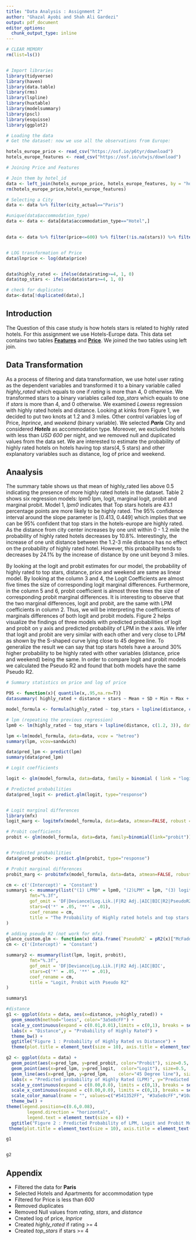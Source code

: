 ```yaml
---
title: "Data Analysis : Assignment 2"
author: "Ghazal Ayobi and Shah Ali Gardezi"
output: pdf_document
editor_options: 
  chunk_output_type: inline
---
```



```r
# CLEAR MEMORY
rm(list=ls())


# Import libraries
library(tidyverse)
library(haven)
library(data.table)
library(rms)
library(lspline)
library(huxtable)
library(modelsummary)
library(pscl)
library(esquisse)
library(ggplot2)


```


```r
# Loading the data
# Get the dataset: now we use all the observations from Europe:

hotels_europe_price <- read_csv("https://osf.io/p6tyr/download")
hotels_europe_features <- read_csv("https://osf.io/utwjs/download")
```

```r
# Joining Price and Features

# Join them by hotel_id
data <- left_join(hotels_europe_price, hotels_europe_features, by = "hotel_id")
rm(hotels_europe_price,hotels_europe_features)
```


```r
# Selecting a City
data <- data %>% filter(city_actual=="Paris")

#unique(data$accommodation_type)
data <- data <- data[data$accommodation_type=="Hotel",]
 

data <- data %>% filter(price<=600) %>% filter(!is.na(stars)) %>% filter(!is.na(distance)) %>% filter(!is.na(rating))


# LOG transformation of Price
data$lnprice <- log(data$price)


data$highly_rated <- ifelse(data$rating>=4, 1, 0)
data$top_stars <- ifelse(data$stars>=4, 1, 0)

# check for duplicates
data<-data[!duplicated(data),]
```

## Introduction

The Question of this case study is how hotels stars is related to highly rated hotels. For this assignment we use Hotels-Europe data. This data set contains two tables [**Features**](https://osf.io/utwjs/download) and [**Price**](https://osf.io/p6tyr/download). We joined the two tables using left join. 

## Data Transformation

As a process of filtering and data transformation, we use hotel user rating as the dependent variables and transformed it to a binary variable called _highly_rated_ which equals to one if _rating_ is more than 4, 0 otherwise. We transformed stars to a binary variables called _top_stars_ which equals to one if _stars_ is more than 4, and 0 otherwise. We examined _Lowess_ regression with highly rated hotels and distance. Looking at kinks from Figure 1, we decided to put two knots at 1.2 and 3 miles. Other control variables log of Price, _lnprince_, and _weekend_ (binary variable). We selected _**Paris**_ City and considered _**Hotels**_ as accommodation type. Moreover, we excluded hotels with less than _USD 600_ per night, and we removed null and duplicated values from the data set. We are interested to estimate the probability of highly rated hotels on hotels having top stars(4, 5 stars)  and other explanatory variables such as distance, log of price and weekend.

## Anaalysis

The summary table shows us that mean of highly_rated lies above 0.5 indicating the presence of more highly rated hotels in the dataset. Table 2 shows six regression models: lpm0 lpm, logit, marginal logit, probit and marginal probit. Model 1, _lpm0_ indicates that Top stars hotels are 43.1 percentage points are more likely to be highly rated. The 95% confidence interval around the slope parameter is [0.413, 0.449] which implies that we can be 95% confident that top stars in the hotels-europe are highly rated. As the distance from city center increases by one unit within 0 - 1.2 mile the probability of highly rated hotels decreases by 10.8%. Interestingly, the increase of one unit distance between the 1.2-3 mile distance has no effect on the probability of highly rated hotel. However, this probability tends to decreases by 24.1% by the increase of distance by one unit beyond 3 miles.

By looking at the logit and probit estimates for our model, the probability of highly rated to top stars, distance, price and weekend are same as linear model. By looking at the column 3 and 4, the Logit Coefficients are almost five times the size of corresponding logit marginal differences. Furthermore, in the column 5 and 6, probit coefficient is almost three times the size of corresponding probit marginal differences. It is interesting to observe that the two marginal differences, logit and probit, are the same with LPM coefficients in column 2. Thus, we will be interpreting the coefficients of marginals differences of both logit and probit models. Figure 2 helps visualize the findings of three models with predicted probabilities of logit and probit on y axis and predicted probability of LPM in the x axis. We infer that logit and probit are very similar with each other and very close to LPM as shown by the S-shaped curve lying close to 45 degree line. To generalize the result we can say that top stars hotels have a around 30% higher probability to be highly rated with other variables (distance, price and weekend) being the same. In order to compare logit and probit models we calculated the Pseudo R2 and found that both models have the same Pseudo R2. 


```r

# Summary statistics on price and log of price

P95 <- function(x){ quantile(x,.95,na.rm=T)}
datasummary( highly_rated + distance + stars ~ Mean + SD + Min + Max + Median + P95 + N , data = data, title = "Summary Statistics" )


```


```r
model_formula <- formula(highly_rated ~ top_stars + lspline(distance, c(1.2, 3)) + lnprice + weekend )
```


```r

# lpm (repeating the previous regression)
lpm0 <- lm(highly_rated ~ top_stars + lspline(distance, c(1.2, 3)), data=data)

lpm <-lm(model_formula, data=data, vcov = "hetreo")
summary(lpm, vcov=sandwich)

data$pred_lpm <- predict(lpm)
summary(data$pred_lpm)

```


```r
# Logit coefficients

logit <- glm(model_formula, data=data, family = binomial ( link = "logit"))

# Predicted probabilities 
data$pred_logit <- predict.glm(logit, type="response")


# Logit marginal differences
library(mfx)
logit_marg <- logitmfx(model_formula, data=data, atmean=FALSE, robust = T)

```


```r

# Probit coefficients
probit <- glm(model_formula, data=data, family=binomial(link="probit"))


# Predicted probabilities 
data$pred_probit<- predict.glm(probit, type="response") 

# Probit marginal differences
probit_marg <- probitmfx(model_formula, data=data, atmean=FALSE, robust = T)

```


```r
cm <- c('(Intercept)' = 'Constant')
summary1 <- msummary(list("(1) LPM0" = lpm0, "(2)LPM" = lpm, "(3) logit coeffs" = logit, "(4) logit Marg" = logit_marg, "(5) Probit" = probit, "(6) Probit Marg" = probit_marg),
         fmt="%.3f",
         gof_omit = 'DF|Deviance|Log.Lik.|F|R2 Adj.|AIC|BIC|R2|PseudoR2',
         stars=c('*' = .05, '**' = .01),
         coef_rename = cm,
         title = "The Probability of Highly rated hotels and top stars Hotels- LPM, Logit, and Probit models"
)
```


```r
# adding pseudo R2 (not work for mfx)
glance_custom.glm <- function(x) data.frame(`PseudoR2` = pR2(x)["McFadden"])
cm <- c('(Intercept)' = 'Constant')

summary2 <- msummary(list(lpm, logit, probit),
         fmt="%.3f",
         gof_omit = 'DF|Deviance|Log.Lik.|F|R2 Adj.|AIC|BIC',
         stars=c('*' = .05, '**' = .01),
         coef_rename = cm, 
         title = "Logit, Probit with Pseudo R2"
)
```

```r
summary1
```


```r

#distance
g1 <- ggplot(data = data, aes(x=distance, y=highly_rated)) +
  geom_smooth(method="loess", color="3a5e8cFF") +
  scale_y_continuous(expand = c(0.01,0.01),limits = c(0,1), breaks = seq(0,1,0.2), labels = scales::percent) +
  labs(x = "Distance",y = "Probability of Highly Rated") +
  theme_bw() +
  ggtitle("Figure 1 : Probability of Highly Rated vs Distance") +
  theme(plot.title = element_text(size = 10), axis.title = element_text(size=8) )

```



```r
g2 <- ggplot(data = data) +
  geom_point(aes(x=pred_lpm, y=pred_probit, color="Probit"), size=0.5,  shape=16) +
  geom_point(aes(x=pred_lpm, y=pred_logit,  color="Logit"), size=0.5,  shape=16) +
  geom_line(aes(x=pred_lpm, y=pred_lpm,    color="45 Degree line"), size=0.5) +
  labs(x = "Predicted probability of Highly Rated (LPM)", y="Predicted probability")+
  scale_y_continuous(expand = c(0.00,0.0), limits = c(0,1), breaks = seq(0,1,0.2)) +
  scale_x_continuous(expand = c(0.00,0.0), limits = c(0,1), breaks = seq(0,1,0.2)) +
  scale_color_manual(name = "", values=c("#541352FF", "#3a5e8cFF","#10a53dFF")) +
  theme_bw() +
theme(legend.position=c(0.6,0.08),
        legend.direction = "horizontal",
        legend.text = element_text(size = 6)) + 
  ggtitle("Figure 2 : Predicted Probability of LPM, Logit and Probit Models" ) +
 theme(plot.title = element_text(size = 10), axis.title = element_text(size=8) )  

```



```r
g1


g2
```


## Appendix

- Filtered the data for **Paris**
- Selected Hotels and Apartments for accommodation type
- Filtered for Price is less than _*600*_
- Removed duplicates
- Removed Null values from _rating_, _stars_, and _distance_
- Created log of price, _lnprice_
- Created _highly_rated_ if rating >= 4
- Created _top_stars_ if stars >= 4

